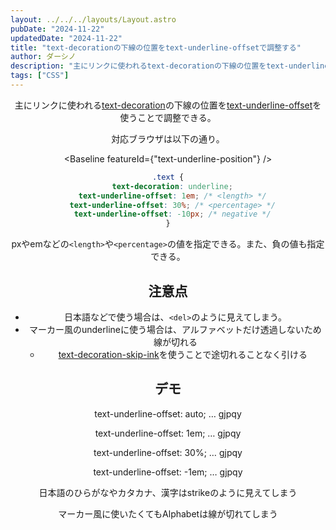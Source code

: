 ```yaml
---
layout: ../../../layouts/Layout.astro
pubDate: "2024-11-22"
updatedDate: "2024-11-22"
title: "text-decorationの下線の位置をtext-underline-offsetで調整する"
author: ダーシノ
description: "主にリンクに使われるtext-decorationの下線の位置をtext-underline-offsetを使うことで調整できる。pxやemなどの<length>や<percentage>の値を指定できる。また、負の値も指定できる。"
tags: ["CSS"]
---
```



<Header {...frontmatter} />

主にリンクに使われる[text-decoration](https://developer.mozilla.org/ja/docs/Web/CSS/text-decoration)の下線の位置を[text-underline-offset](https://developer.mozilla.org/ja/docs/Web/CSS/text-underline-offset)を使うことで調整できる。

対応ブラウザは以下の通り。


<Baseline featureId={"text-underline-position"} />


```css
.text {
  text-decoration: underline;
  text-underline-offset: 1em; /* <length> */
  text-underline-offset: 30%; /* <percentage> */
  text-underline-offset: -10px; /* negative */
}
```

pxやemなどの`<length>`や`<percentage>`の値を指定できる。また、負の値も指定できる。

## 注意点

- 日本語などで使う場合は、`<del>`のように見えてしまう。
- マーカー風のunderlineに使う場合は、アルファベットだけ透過しないため線が切れる
  - [text-decoration-skip-ink](https://developer.mozilla.org/ja/docs/Web/CSS/text-decoration-skip-ink)を使うことで途切れることなく引ける

## デモ

<section id="demo">
  <p class="text" style="text-underline-offset: auto;">text-underline-offset: auto; … gjpqy</p>
  <p class="text" style="text-underline-offset: 1em;">text-underline-offset: 1em; … gjpqy</p>
  <p class="text" style="text-underline-offset: 30%;">text-underline-offset: 30%; … gjpqy</p>
  <p class="text" style="text-underline-offset: -5px;">text-underline-offset: -1em; … gjpqy</p>

  <p class="text" style="text-underline-offset: -0.5em;">日本語のひらがなやカタカナ、漢字はstrikeのように見えてしまう</p>
  <p class="text mark">マーカー風に使いたくてもAlphabetは線が切れてしまう</p>
  
</section>

<style>{`
.text {
  text-decoration: underline solid red 4px;
  letter-spacing: 0.5em;
}
.mark {
  text-decoration: underline solid rgba(255,255,0,.5) .5em;
  text-underline-offset: -0.3em;
}
`}</style>

